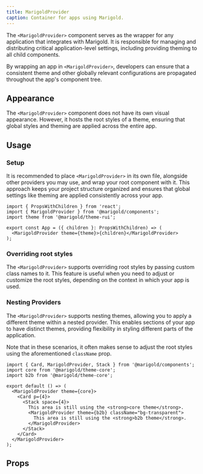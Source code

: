 ```yaml
---
title: MarigoldProvider
caption: Container for apps using Marigold.
---
```


The `<MarigoldProvider>` component serves as the wrapper for any application that integrates with Marigold. It is responsible for managing and distributing critical application-level settings, including providing theming to all child components.

By wrapping an app in `<MarigoldProvider>`, developers can ensure that a consistent theme and other globally relevant configurations are propagated throughout the app's component tree.

## Appearance

The `<MarigoldProvider>` component does not have its own visual appearance. However, it hosts the root styles of a theme, ensuring that global styles and theming are applied across the entire app.

## Usage

### Setup

It is recommended to place `<MarigoldProvider>` in its own file, alongside other providers you may use, and wrap your root component with it. This approach keeps your project structure organized and ensures that global settings like theming are applied consistently across your app.

```tsx
import { PropsWithChildren } from 'react';
import { MarigoldProvider } from '@marigold/components';
import theme from '@marigold/theme-rui';

export const App = ({ children }: PropsWithChildren) => (
  <MarigoldProvider theme={theme}>{children}</MarigoldProvider>
);
```

### Overriding root styles

The `<MarigoldProvider>` supports overriding root styles by passing custom class names to it. This feature is useful when you need to adjust or customize the root styles, depending on the context in which your app is used.

<ComponentDemo file="./provider-root-styles.demo.tsx" />

### Nesting Providers

The `<MarigoldProvider>` supports nesting themes, allowing you to apply a different theme within a nested provider. This enables sections of your app to have distinct themes, providing flexibility in styling different parts of the application.

Note that in these scenarios, it often makes sense to adjust the root styles using the aforementioned `className` prop.

```tsx
import { Card, MarigoldProvider, Stack } from '@marigold/components';
import core from '@marigold/theme-core';
import b2b from '@marigold/theme-core';

export default () => (
  <MarigoldProvider theme={core}>
    <Card p={4}>
      <Stack space={4}>
        This area is still using the <strong>core theme</strong>.
        <MarigoldProvider theme={b2b} className="bg-transparent">
          This area is still using the <strong>b2b theme</strong>.
        </MarigoldProvider>
      </Stack>
    </Card>
  </MarigoldProvider>
);
```

## Props

<StorybookHintMessage component={title} />

<PropsTable component={title} />
